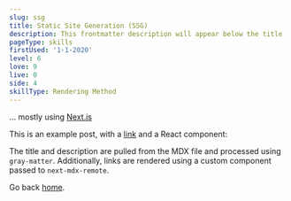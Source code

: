 ```yaml
---
slug: ssg
title: Static Site Generation (SSG)
description: This frontmatter description will appear below the title
pageType: skills
firstUsed: '1-1-2020'
level: 6
love: 9
live: 0
side: 4
skillType: Rendering Method
---
```


... mostly using [Next.js](/skills/next)

This is an example post, with a [link](https://nextjs.org) and a React component:

The title and description are pulled from the MDX file and processed using `gray-matter`. Additionally, links are rendered using a custom component passed to `next-mdx-remote`.

Go back [home](/).
